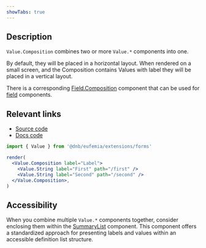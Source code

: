 ```yaml
---
showTabs: true
---
```


## Description

`Value.Composition` combines two or more `Value.*` components into one.

By default, they will be placed in a horizontal layout. When rendered on a small screen, and the Composition contains Values with label they will be placed in a vertical layout.

There is a corresponding [Field.Composition](/uilib/extensions/forms/base-fields/Composition/) component that can be used for [field](/uilib/extensions/forms/all-fields/) components.

## Relevant links

- [Source code](https://github.com/dnbexperience/eufemia/tree/main/packages/dnb-eufemia/src/extensions/forms/Value/Composition)
- [Docs code](https://github.com/dnbexperience/eufemia/tree/main/packages/dnb-design-system-portal/src/docs/uilib/extensions/forms/Value/Composition)

```jsx
import { Value } from '@dnb/eufemia/extensions/forms'

render(
  <Value.Composition label="Label">
    <Value.String label="First" path="/first" />
    <Value.String label="Second" path="/second" />
  </Value.Composition>,
)
```

## Accessibility

When you combine multiple `Value.*` components together, consider enclosing them within the [SummaryList](/uilib/extensions/forms/Value/SummaryList/) component. This component offers a standardized approach for presenting labels and values within an accessible definition list structure.
